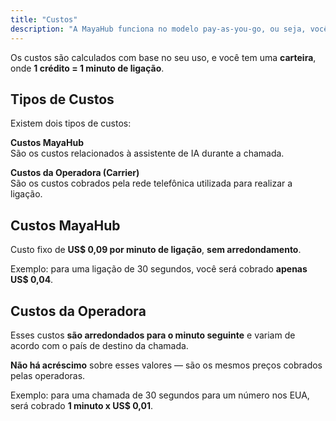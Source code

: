 ```yaml
---
title: "Custos"
description: "A MayaHub funciona no modelo pay-as-you-go, ou seja, você só paga pelo que usar."
---
```


Os custos são calculados com base no seu uso, e você tem uma **carteira**, onde **1 crédito = 1 minuto de ligação**.

## **Tipos de Custos**

Existem dois tipos de custos:

**Custos MayaHub**\
São os custos relacionados à assistente de IA durante a chamada.

**Custos da Operadora (Carrier)**\
São os custos cobrados pela rede telefônica utilizada para realizar a ligação.

## **Custos MayaHub**

Custo fixo de **US\$ 0,09 por minuto de ligação**, **sem arredondamento**.

Exemplo: para uma ligação de 30 segundos, você será cobrado **apenas US\$ 0,04**.

## **Custos da Operadora**

Esses custos **são arredondados para o minuto seguinte** e variam de acordo com o país de destino da chamada.

**Não há acréscimo** sobre esses valores — são os mesmos preços cobrados pelas operadoras.

Exemplo: para uma chamada de 30 segundos para um número nos EUA, será cobrado **1 minuto x US\$ 0,01**.